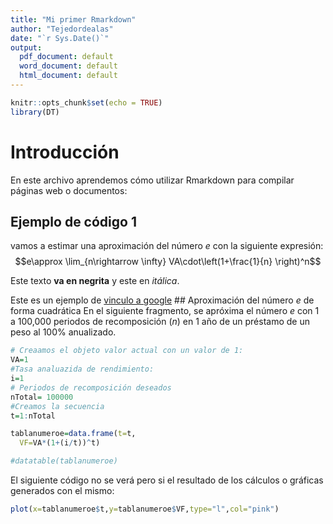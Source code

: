 ```yaml
---
title: "Mi primer Rmarkdown"
author: "Tejedordealas"
date: "`r Sys.Date()`"
output:
  pdf_document: default
  word_document: default
  html_document: default
---
```


```r
knitr::opts_chunk$set(echo = TRUE)
library(DT)
```

# Introducción
En este archivo aprendemos cómo utilizar Rmarkdown para compilar páginas web
o documentos:

## Ejemplo de código 1
vamos a estimar una aproximación del número $e$ con la siguiente expresión:
$$e\approx \lim_{n\rightarrow \infty} VA\cdot\left(1+\frac{1}{n} \right)^n$$

Este texto **va en negrita** y este en *itálica*.

Este es un ejemplo de [vinculo a google](https://google.com)
## Aproximación del número $e$ de forma cuadrática
En el siguiente fragmento, se apróxima el número $e$ con 1 a 100,000
periodos de recomposición ($n$) en 1 año de un préstamo de un peso
al 100\% anualizado.
```r
# Creaamos el objeto valor actual con un valor de 1:
VA=1
#Tasa analuazida de rendimiento:
i=1
# Periodos de recomposición deseados
nTotal= 100000
#Creamos la secuencia
t=1:nTotal

tablanumeroe=data.frame(t=t,
  VF=VA*(1+(i/t))^t)

#datatable(tablanumeroe) 

```
El siguiente código no se verá pero si el resultado de los cálculos o
gráficas generados con el mismo:
```r
plot(x=tablanumeroe$t,y=tablanumeroe$VF,type="l",col="pink")

```

